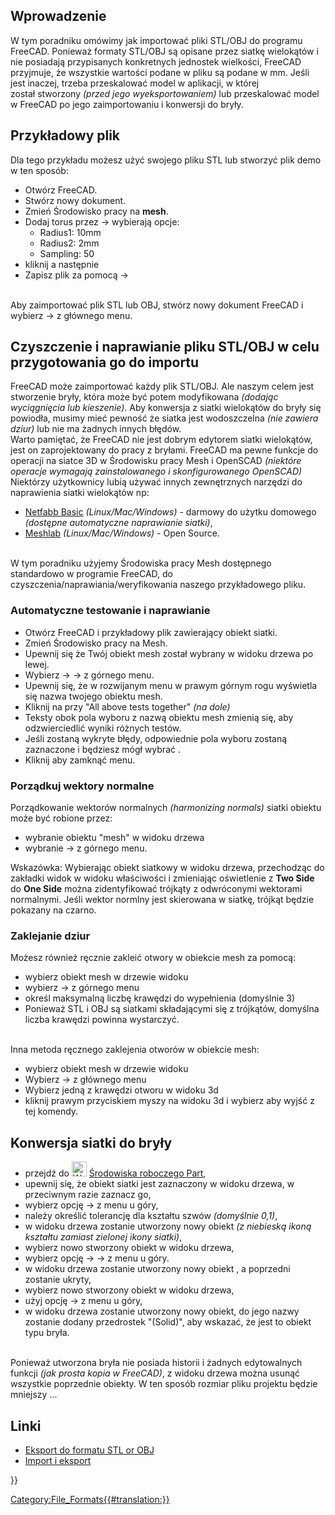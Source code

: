 <languages/>
{{TutorialInfo/pl
|Topic= Importowanie plików STL lub OBJ
|Level= Początkujący
|Time= 30 minut
|Author=r-frank
|FCVersion=0.16.6703
|Files= nie dołączono
}}

==Wprowadzenie== 

W tym poradniku omówimy jak importować pliki STL/OBJ do programu FreeCAD.
Ponieważ formaty STL/OBJ są opisane przez siatkę wielokątów i nie posiadają przypisanych konkretnych jednostek wielkości, FreeCAD przyjmuje, że wszystkie wartości podane w pliku są podane w mm. Jeśli jest inaczej, trzeba przeskalować model w aplikacji, w której został stworzony ''(przed jego wyeksportowaniem)'' lub przeskalować model w FreeCAD po jego zaimportowaniu i konwersji do bryły.

== Przykładowy plik ==
Dla tego przykładu możesz użyć swojego pliku STL lub stworzyć plik demo w ten sposób:
*Otwórz FreeCAD.
*Stwórz nowy dokument.
*Zmień Środowisko pracy na '''mesh'''.
*Dodaj torus przez {{KEY| Meshes}}  →  {{KEY|[[Image:Mesh_BuildRegularSolid.svg|32px]] Regular solid...}} wybierają opcje:
**Radius1: 10mm
**Radius2: 2mm
**Sampling: 50
*kliknij {{KEY| Create}} a następnie {{KEY| Close}}
*Zapisz plik za pomocą {{KEY| File}}  → {{KEY| Save}}
<br />
Aby zaimportować plik STL lub OBJ, stwórz nowy dokument FreeCAD i wybierz {{KEY| File}}  → {{KEY| Import}} z głównego menu.

==Czyszczenie i naprawianie pliku STL/OBJ w celu przygotowania go do importu==
FreeCAD może zaimportować każdy plik STL/OBJ.
Ale naszym celem jest stworzenie bryły, która może być potem modyfikowana ''(dodając wyciągnięcia lub kieszenie)''.
Aby konwersja z siatki wielokątów do bryły się powiodła, musimy mieć pewność że siatka jest wodoszczelna ''(nie zawiera dziur)'' lub nie ma żadnych innych błędów.
<br />
Warto pamiętać, że FreeCAD nie jest dobrym edytorem siatki wielokątów, jest on zaprojektowany do pracy z bryłami. 
FreeCAD ma pewne funkcje do operacji na siatce 3D w Środowisku pracy Mesh i OpenSCAD ''(niektóre operacje wymagają zainstalowanego i skonfigurowanego OpenSCAD)''
<br />
Niektórzy użytkownicy lubią używać innych zewnętrznych narzędzi do naprawienia siatki wielokątów np:
* [http://www.netfabb.com/downloadcenter.php?basic=1 Netfabb Basic] ''(Linux/Mac/Windows)'' - darmowy do użytku domowego ''(dostępne automatyczne naprawianie siatki)'',
* [http://meshlab.sourceforge.net/ Meshlab] ''(Linux/Mac/Windows)'' - Open Source.
<br />
W tym poradniku użyjemy Środowiska pracy Mesh dostępnego standardowo w programie FreeCAD, do czyszczenia/naprawiania/weryfikowania naszego przykładowego pliku.

=== Automatyczne testowanie i naprawianie ===
*Otwórz FreeCAD i przykładowy plik zawierający obiekt siatki.
*Zmień Środowisko pracy na Mesh.
*Upewnij się że Twój obiekt mesh został wybrany w widoku drzewa po lewej.
*Wybierz {{KEY|Meshes}} → {{KEY|Analyze}} → {{KEY|Evaluate & Repair mesh...}} z górnego menu.
*Upewnij się, że w rozwijanym menu w prawym górnym rogu wyświetla się nazwa twojego obiektu mesh. 
* Kliknij na {{KEY|Analyze}} przy "All above tests together" ''(na dole)''
* Teksty obok pola wyboru z nazwą obiektu mesh zmienią się, aby odzwierciedlić wyniki różnych testów. 
* Jeśli zostaną wykryte błędy, odpowiednie pola wyboru zostaną zaznaczone i będziesz mógł wybrać {{KEY|Repair}}.
*Kliknij {{KEY|Close}} aby zamknąć menu.

=== Porządkuj wektory normalne ===
Porządkowanie wektorów normalnych ''(harmonizing normals)'' siatki obiektu może być robione przez:
* wybranie obiektu "mesh" w widoku drzewa
* wybranie {{KEY|Meshes}}  →  {{KEY|[[Image:Mesh_HarmonizeNormals.svg|32px]] Harmonize normals}}  z górnego menu.
Wskazówka: Wybierając obiekt siatkowy w widoku drzewa, przechodząc do zakładki widok w widoku właściwości i zmieniając oświetlenie z '''Two Side''' do '''One Side''' można zidentyfikować trójkąty z odwróconymi wektorami normalnymi.
Jeśli wektor normlny jest skierowana w siatkę, trójkąt będzie pokazany na czarno.

===Zaklejanie dziur===
Możesz również ręcznie zakleić otwory w obiekcie mesh za pomocą:
*wybierz obiekt mesh w drzewie widoku
*wybierz {{KEY| Meshes}}  →  {{KEY| Fill holes...}}  z górnego menu
*określ maksymalną liczbę krawędzi do wypełnienia (domyślnie 3)
*Ponieważ STL i OBJ są siatkami składającymi się z trójkątów, domyślna liczba krawędzi powinna wystarczyć.
<br />
Inna metoda ręcznego zaklejenia otworów w obiekcie mesh:
*wybierz obiekt mesh w drzewie widoku
*Wybierz {{KEY| Meshes}}  →  {{KEY|[[Image:Mesh_FillInteractiveHole.svg|32px]] Close hole}}  z głównego menu
*Wybierz jedną z krawędzi otworu w widoku 3d
*kliknij prawym przyciskiem myszy na widoku 3d i wybierz {{KEY| Leave hole-filling mode}} aby wyjść z tej komendy.

== Konwersja siatki do bryły ==
* przejdź do  [[Image:Workbench_Part.svg|24px]] [[Part_Workbench/pl|Środowiska roboczego Part]],
* upewnij się, że obiekt siatki jest zaznaczony w widoku drzewa, w przeciwnym razie zaznacz go,
* wybierz opcję {{KEY|Part}}  → {{KEY|[[Image:Part_ShapeFromMesh.svg|32px]] Utwórz kształt  siatki ...}} z menu u góry,
* należy określić tolerancję dla kształtu szwów ''(domyślnie 0,1)'',
* w widoku drzewa zostanie utworzony nowy obiekt ''(z niebieską ikoną kształtu zamiast zielonej ikony siatki)'',
* wybierz nowo stworzony obiekt w widoku drzewa, 
* wybierz opcję  {{KEY| Part}}  →  {{KEY|Create a copy}}  →  {{KEY|[[Image:Part_RefineShape.svg|32px]] Refine shape}} z menu u góry.
* w widoku drzewa zostanie utworzony nowy obiekt , a poprzedni zostanie ukryty,
* wybierz nowo stworzony obiekt w widoku drzewa,
* użyj  opcję {{KEY| Part}}  →  {{KEY|Konwertuj na bryłę}} z menu u góry,
* w widoku drzewa zostanie utworzony nowy obiekt, do jego nazwy zostanie dodany przedrostek "(Solid)", aby wskazać, że jest to obiekt typu bryła.
<br />
Ponieważ utworzona bryła nie posiada historii i żadnych edytowalnych funkcji ''(jak prosta kopia w FreeCAD)'', z widoku drzewa można usunąć wszystkie poprzednie obiekty.
W ten sposób rozmiar pliku projektu będzie mniejszy ...

==Linki== 

* [[Export_to_STL_or_OBJ|Eksport do formatu STL or OBJ]]
* [[Import_Export/pl|Import i eksport]]

{{Userdocnavi{{#translation:}}}}
[[Category:File_Formats{{#translation:}}]]
{{clear}}